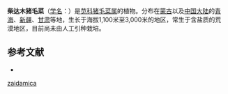 {{Speciesbox
| name = 柴达木猪毛菜
| status = 
| status_system = 
| image =
| genus = Salsola
| species =  zaidamica
| authority = Iljin
}}

'''柴达木猪毛菜'''（[[学名|学名]]：{{lang|la|''Salsola zaidamica''}}）是[[苋科|苋科]][[猪毛菜属|猪毛菜属]]的植物。分布在[[蒙古|蒙古]]以及[[中国大陆|中国大陆]]的[[青海|青海]]、[[新疆|新疆]]、[[甘肃|甘肃]]等地，生长于海拔1,100米至3,000米的地区，常生于含盐质的荒漠地区，目前尚未由人工引种栽培。

== 参考文献 ==
<div class="references-small">
* {{cite web| url =http://www.bioinfo.cn/db05/KmzwSpecies.php?action=view&id=3584| title =柴达木猪毛菜| work =《中国高等植物数据库全库》| publisher =中国科学院微生物研究所| author =昆明植物研究所| accessdate =2009-02-24}}{{dead link|date=2018年3月 |bot=InternetArchiveBot |fix-attempted=yes }}
</div>
{{Taxonbar|from=Q11110254}}

{{DEFAULTSORT:Salsola zaidamica}}
[[Category:猪毛菜属|zaidamica]]


{{Amaranthaceae-stub}}